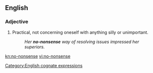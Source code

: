 ==English==

===Adjective===
{{en-adj|pos=[[no]]-[[nonsense]]}}

# Practical, not concerning oneself with anything silly or unimportant.
#: ''Her '''no-nonsense''' way of resolving issues impressed her superiors.''

[[Category:English cognate expressions]]
[[kn:no-nonsense]]
[[vi:no-nonsense]]